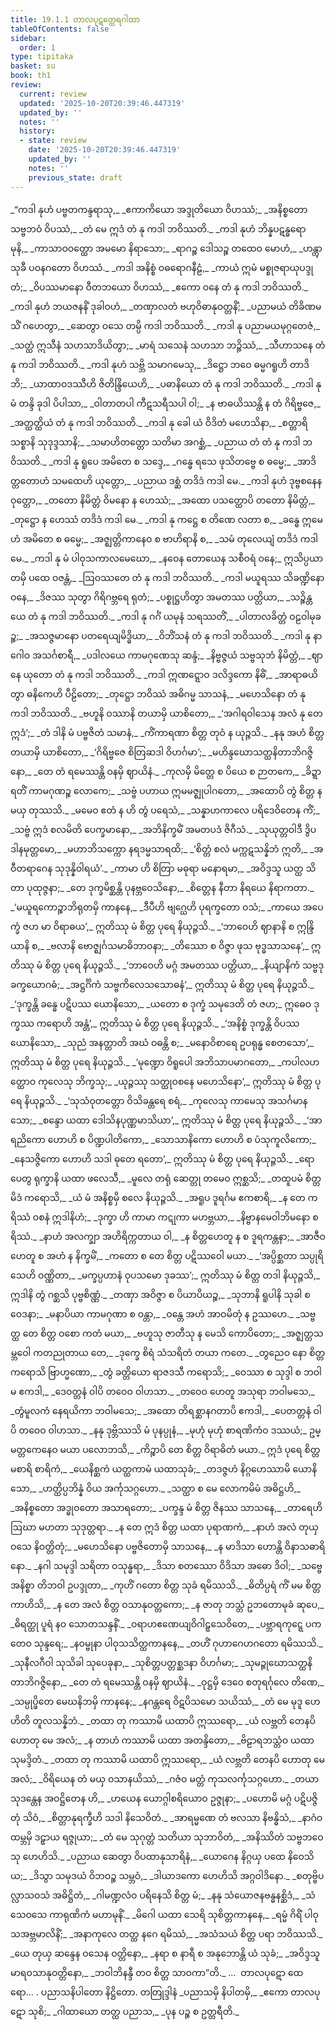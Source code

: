 ```yaml
---
title: 19.1.1 တာလပုဋတ္ထေရဂါထာ
tableOfContents: false
sidebar:
  order: 1
type: tipitaka
basket: su
book: th1
review:
  current: review
  updated: '2025-10-20T20:39:46.447319'
  updated_by: ''
  notes: ''
  history:
  - state: review
    date: '2025-10-20T20:39:46.447319'
    updated_by: ''
    notes: ''
    previous_state: draft
---
```



<DynamicBreadcrumb />


<ReviewStatus review={frontmatter.review} showDetails={true} />

<HypothesisAnnotation frontmatter={frontmatter} />

<Division number="1094" book="th1" e="ch" v="19" p="354">

<Paragraph number="1453" type="verses" book="th1">
_“ကဒါ နုဟံ ပဗ္ဗတကန္ဒရာသု,_  
_ဧကာကိယော အဒ္ဒုတိယော ဝိဟဿံ;_  
_အနိစ္စတော သဗ္ဗဘဝံ ဝိပဿံ,_  
_တံ မေ ဣဒံ တံ နု ကဒါ ဘဝိဿတိ._  

</Paragraph>

</Division>
<Division number="1095" book="th1" e="ch" v="19" p="354">

<Paragraph number="1454" type="verses" book="th1">
_ကဒါ နုဟံ ဘိန္နပဋန္ဓရော မုနိ,_  
_ကာသာဝဝတ္ထော အမမော နိရာသော;_  
_ရာဂဉ္စ ဒေါသဉ္စ တထေဝ မောဟံ,_  
_ဟန္တွာ သုခီ ပဝနဂတော ဝိဟဿံ._  

</Paragraph>

</Division>
<Division number="1096" book="th1" e="ch" v="19" p="354">

<Paragraph number="1455" type="verses" book="th1">
_ကဒါ အနိစ္စံ ဝဓရောဂနီဠံ,_  
_ကာယံ ဣမံ မစ္စုဇရာယုပဒ္ဒုတံ;_  
_ဝိပဿမာနော ဝီတဘယော ဝိဟဿံ,_  
_ဧကော ဝနေ တံ နု ကဒါ ဘဝိဿတိ._  

</Paragraph>

</Division>
<Division number="1097" book="th1" e="ch" v="19" p="354">

<Paragraph number="1456" type="verses" book="th1">
_ကဒါ နုဟံ ဘယဇနနိံ ဒုခါဝဟံ,_  
_တဏှာလတံ ဗဟုဝိဓာနုဝတ္တနိံ;_  
_ပညာမယံ တိခိဏမသိံ ဂဟေတွာ,_  
_ဆေတွာ ဝသေ တမ္ပိ ကဒါ ဘဝိဿတိ._  

</Paragraph>

</Division>
<Division number="1098" book="th1" e="ch" v="19" p="354">

<Paragraph number="1457" type="verses" book="th1">
_ကဒါ နု ပညာမယမုဂ္ဂတေဇံ,_  
_သတ္ထံ ဣသီနံ သဟသာဒိယိတွာ;_  
_မာရံ သသေနံ သဟသာ ဘဉ္ဇိဿံ,_  
_သီဟာသနေ တံ နု ကဒါ ဘဝိဿတိ._  

</Paragraph>

</Division>
<Division number="1099" book="th1" e="ch" v="19" p="354">

<Paragraph number="1458" type="verses" book="th1">
_ကဒါ နုဟံ သဗ္ဘိ သမာဂမေသု,_  
_ဒိဋ္ဌော ဘဝေ ဓမ္မဂရူဟိ တာဒိဘိ;_  
_ယာထာဝဒဿီဟိ ဇိတိန္ဒြိယေဟိ,_  
_ပဓာနိယော တံ နု ကဒါ ဘဝိဿတိ._  

</Paragraph>

</Division>
<Division number="1100" book="th1" e="ch" v="19" p="354">

<Paragraph number="1459" type="verses" book="th1">
_ကဒါ နု မံ တန္ဒိ ခုဒါ ပိပါသာ,_  
_ဝါတာတပါ ကီဋသရီသပါ ဝါ;_  
_န ဗာဓယိဿန္တိ န တံ ဂိရိဗ္ဗဇေ,_  
_အတ္ထတ္ထိယံ တံ နု ကဒါ ဘဝိဿတိ._  

</Paragraph>

</Division>
<Division number="1101" book="th1" e="ch" v="19" p="355">

<Paragraph number="1460" type="verses" book="th1">
_ကဒါ နု ခေါ ယံ ဝိဒိတံ မဟေသိနာ,_  
_စတ္တာရိ သစ္စာနိ သုဒုဒ္ဒသာနိ;_  
_သမာဟိတတ္တော သတိမာ အဂစ္ဆံ,_  
_ပညာယ တံ တံ နု ကဒါ ဘဝိဿတိ._  

</Paragraph>

</Division>
<Division number="1102" book="th1" e="ch" v="19" p="355">

<Paragraph number="1461" type="verses" book="th1">
_ကဒါ နု ရူပေ အမိတေ စ သဒ္ဒေ,_  
_ဂန္ဓေ ရသေ ဖုသိတဗ္ဗေ စ ဓမ္မေ;_  
_အာဒိတ္တတောဟံ သမထေဟိ ယုတ္တော,_  
_ပညာယ ဒစ္ဆံ တဒိဒံ ကဒါ မေ._  

</Paragraph>

</Division>
<Division number="1103" book="th1" e="ch" v="19" p="355">

<Paragraph number="1462" type="verses" book="th1">
_ကဒါ နုဟံ ဒုဗ္ဗစနေန ဝုတ္တော,_  
_တတော နိမိတ္တံ ဝိမနော န ဟေဿံ;_  
_အထော ပသတ္ထောပိ တတော နိမိတ္တံ,_  
_တုဋ္ဌော န ဟေဿံ တဒိဒံ ကဒါ မေ._  

</Paragraph>

</Division>
<Division number="1104" book="th1" e="ch" v="19" p="355">

<Paragraph number="1463" type="verses" book="th1">
_ကဒါ နု ကဋ္ဌေ စ တိဏေ လတာ စ,_  
_ခန္ဓေ ဣမေဟံ အမိတေ စ ဓမ္မေ;_  
_အဇ္ဈတ္တိကာနေဝ စ ဗာဟိရာနိ စ,_  
_သမံ တုလေယျံ တဒိဒံ ကဒါ မေ._  

</Paragraph>

</Division>
<Division number="1105" book="th1" e="ch" v="19" p="355">

<Paragraph number="1464" type="verses" book="th1">
_ကဒါ နု မံ ပါဝုသကာလမေဃော,_  
_နဝေန တောယေန သစီဝရံ ဝနေ;_  
ဣသိပ္ပယာတမှိ ပထေ ဝဇန္တံ,_  
_ဩဝဿတေ တံ နု ကဒါ ဘဝိဿတိ._  

</Paragraph>

</Division>
<Division number="1106" book="th1" e="ch" v="19" p="355">

<Paragraph number="1465" type="verses" book="th1">
_ကဒါ မယူရဿ သိခဏ္ဍိနော ဝနေ,_  
_ဒိဇဿ သုတွာ ဂိရိဂဗ္ဘရေ ရုတံ;_  
_ပစ္စုဋ္ဌဟိတွာ အမတဿ ပတ္တိယာ,_  
_သဉ္စိန္တယေ တံ နု ကဒါ ဘဝိဿတိ._  

</Paragraph>

</Division>
<Division number="1107" book="th1" e="ch" v="19" p="355">

<Paragraph number="1466" type="verses" book="th1">
_ကဒါ နု ဂင်္ဂံ ယမုနံ သရဿတိံ,_  
_ပါတာလခိတ္တံ ဝဠဝါမုခဉ္စ;_  
_အသဇ္ဇမာနော ပတရေယျမိဒ္ဓိယာ,_  
_ဝိဘိံသနံ တံ နု ကဒါ ဘဝိဿတိ._  

</Paragraph>

</Division>
<Division number="1108" book="th1" e="ch" v="19" p="356">

<Paragraph number="1467" type="verses" book="th1">
_ကဒါ နု နာဂေါဝ အသင်္ဂစာရီ,_  
_ပဒါလယေ ကာမဂုဏေသု ဆန္ဒံ;_  
_နိဗ္ဗဇ္ဇယံ သဗ္ဗသုဘံ နိမိတ္တံ,_  
_ဈာနေ ယုတော တံ နု ကဒါ ဘဝိဿတိ._  

</Paragraph>

</Division>
<Division number="1109" book="th1" e="ch" v="19" p="356">

<Paragraph number="1468" type="verses" book="th1">
_ကဒါ ဣဏဋ္ဋောဝ ဒလိဒ္ဒကော နိဓိံ,_  
_အာရာဓယိတွာ ဓနိကေဟိ ပီဠိတော;_  
_တုဋ္ဌော ဘဝိဿံ အဓိဂမ္မ သာသနံ,_  
_မဟေသိနော တံ နု ကဒါ ဘဝိဿတိ._  

</Paragraph>

</Division>
<Division number="1110" book="th1" e="ch" v="19" p="356">

<Paragraph number="1469" type="verses" book="th1">
_ဗဟူနိ ဝဿာနိ တယာမှိ ယာစိတော,_  
_‘အဂါရဝါသေန အလံ နု တေ ဣဒံ’;_  
_တံ ဒါနိ မံ ပဗ္ဗဇိတံ သမာနံ,_  
_ကိံကာရဏာ စိတ္တ တုဝံ န ယုဉ္ဇသိ._  

</Paragraph>

</Division>
<Division number="1111" book="th1" e="ch" v="19" p="356">

<Paragraph number="1470" type="verses" book="th1">
_နနု အဟံ စိတ္တ တယာမှိ ယာစိတော,_  
_‘ဂိရိဗ္ဗဇေ စိတြဆဒါ ဝိဟင်္ဂမာ’;_  
_မဟိန္ဒဃောသတ္ထနိတာဘိဂဇ္ဇိနော,_  
_တေ တံ ရမေဿန္တိ ဝနမှိ ဈာယိနံ._  

</Paragraph>

</Division>
<Division number="1112" book="th1" e="ch" v="19" p="356">

<Paragraph number="1471" type="verses" book="th1">
_ကုလမှိ မိတ္တေ စ ပိယေ စ ဉာတကေ,_  
_ခိဍ္ဍာရတိံ ကာမဂုဏဉ္စ လောကေ;_  
_သဗ္ဗံ ပဟာယ ဣမမဇ္ဈုပါဂတော,_  
_အထောပိ တွံ စိတ္တ န မယှ တုဿသိ._  

</Paragraph>

</Division>
<Division number="1113" book="th1" e="ch" v="19" p="356">

<Paragraph number="1472" type="verses" book="th1">
_မမေဝ ဧတံ န ဟိ တွံ ပရေသံ,_  
_သန္နာဟကာလေ ပရိဒေဝိတေန ကိံ;_  
_သဗ္ဗံ ဣဒံ စလမိတိ ပေက္ခမာနော,_  
_အဘိနိက္ခမိံ အမတပဒံ ဇိဂီသံ._  

</Paragraph>

</Division>
<Division number="1114" book="th1" e="ch" v="19" p="356">

<Paragraph number="1473" type="verses" book="th1">
_သုယုတ္တဝါဒီ ဒွိပဒါနမုတ္တမော,_  
_မဟာဘိသက္ကော နရဒမ္မသာရထိ;_  
_‘စိတ္တံ စလံ မက္ကဋသန္နိဘံ ဣတိ,_  
_အဝီတရာဂေန သုဒုန္နိဝါရယံ’._  

</Paragraph>

</Division>
<Division number="1115" book="th1" e="ch" v="19" p="357">

<Paragraph number="1474" type="verses" book="th1">
_ကာမာ ဟိ စိတြာ မဓုရာ မနောရမာ,_  
_အဝိဒ္ဒသူ ယတ္ထ သိတာ ပုထုဇ္ဇနာ;_  
_တေ ဒုက္ခမိစ္ဆန္တိ ပုနဗ္ဘဝေသိနော,_  
_စိတ္တေန နီတာ နိရယေ နိရာကတာ._  

</Paragraph>

</Division>
<Division number="1116" book="th1" e="ch" v="19" p="357">

<Paragraph number="1475" type="verses" book="th1">
_‘မယူရကောဉ္စာဘိရုတမှိ ကာနနေ,_  
_ဒီပီဟိ ဗျဂ္ဃေဟိ ပုရက္ခတော ဝသံ;_  
_ကာယေ အပေက္ခံ ဇဟ မာ ဝိရာဓယ’,_  
ဣတိဿု မံ စိတ္တ ပုရေ နိယုဉ္ဇသိ._  

</Paragraph>

</Division>
<Division number="1117" book="th1" e="ch" v="19" p="357">

<Paragraph number="1476" type="verses" book="th1">
_‘ဘာဝေဟိ ဈာနာနိ စ ဣန္ဒြိယာနိ စ,_  
_ဗလာနိ ဗောဇ္ဈင်္ဂသမာဓိဘာဝနာ;_  
_တိဿော စ ဝိဇ္ဇာ ဖုသ ဗုဒ္ဓသာသနေ’,_  
ဣတိဿု မံ စိတ္တ ပုရေ နိယုဉ္ဇသိ._  

</Paragraph>

</Division>
<Division number="1118" book="th1" e="ch" v="19" p="357">

<Paragraph number="1477" type="verses" book="th1">
_‘ဘာဝေဟိ မဂ္ဂံ အမတဿ ပတ္တိယာ,_  
_နိယျာနိကံ သဗ္ဗဒုခက္ခယောဂဓံ;_  
_အဋ္ဌင်္ဂိကံ သဗ္ဗကိလေသသောဓနံ’,_  
ဣတိဿု မံ စိတ္တ ပုရေ နိယုဉ္ဇသိ._  

</Paragraph>

</Division>
<Division number="1119" book="th1" e="ch" v="19" p="357">

<Paragraph number="1478" book="th1">
_‘ဒုက္ခန္တိ ခန္ဓေ ပဋိပဿ ယောနိသော,_  
_ယတော စ ဒုက္ခံ သမုဒေတိ တံ ဇဟ;_  
ဣဓေဝ ဒုက္ခဿ ကရောဟိ အန္တံ’,_  
ဣတိဿု မံ စိတ္တ ပုရေ နိယုဉ္ဇသိ._  

</Paragraph>

</Division>
<Division number="1120" book="th1" e="ch" v="19" p="357">

<Paragraph number="1479" type="verses" book="th1">
_‘အနိစ္စံ ဒုက္ခန္တိ ဝိပဿ ယောနိသော,_  
_သုညံ အနတ္တာတိ အဃံ ဝဓန္တိ စ;_  
_မနောဝိစာရေ ဥပရုန္ဓ စေတသော’,_  
ဣတိဿု မံ စိတ္တ ပုရေ နိယုဉ္ဇသိ._  

</Paragraph>

</Division>
<Division number="1121" book="th1" e="ch" v="19" p="357">

<Paragraph number="1480" type="verses" book="th1">
_‘မုဏ္ဍော ဝိရူပေါ အဘိသာပမာဂတော,_  
_ကပါလဟတ္ထောဝ ကုလေသု ဘိက္ခသု;_  
_ယုဉ္ဇဿု သတ္ထုဝစနေ မဟေသိနော’,_  
ဣတိဿု မံ စိတ္တ ပုရေ နိယုဉ္ဇသိ._  

</Paragraph>

</Division>
<Division number="1122" book="th1" e="ch" v="19" p="358">

<Paragraph number="1481" type="verses" book="th1">
_‘သုသံဝုတတ္တော ဝိသိခန္တရေ စရံ,_  
_ကုလေသု ကာမေသု အသင်္ဂမာနသော;_  
_စန္ဒော ယထာ ဒေါသိနပုဏ္ဏမာသိယာ’,_  
ဣတိဿု မံ စိတ္တ ပုရေ နိယုဉ္ဇသိ._  

</Paragraph>

</Division>
<Division number="1123" book="th1" e="ch" v="19" p="358">

<Paragraph number="1482" type="verses" book="th1">
_‘အာရညိကော ဟောဟိ စ ပိဏ္ဍပါတိကော,_  
_သောသာနိကော ဟောဟိ စ ပံသုကူလိကော;_  
_နေသဇ္ဇိကော ဟောဟိ သဒါ ဓုတေ ရတော’,_  
ဣတိဿု မံ စိတ္တ ပုရေ နိယုဉ္ဇသိ._  

</Paragraph>

</Division>
<Division number="1124" book="th1" e="ch" v="19" p="358">

<Paragraph number="1483" type="verses" book="th1">
_ရောပေတွ ရုက္ခာနိ ယထာ ဖလေသီ,_  
_မူလေ တရုံ ဆေတ္တု တမေဝ ဣစ္ဆသိ;_  
_တထူပမံ စိတ္တမိဒံ ကရောသိ,_  
_ယံ မံ အနိစ္စမှိ စလေ နိယုဉ္ဇသိ._  

</Paragraph>

</Division>
<Division number="1125" book="th1" e="ch" v="19" p="358">

<Paragraph number="1484" type="verses" book="th1">
_အရူပ ဒူရင်္ဂမ ဧကစာရိ,_  
_န တေ ကရိဿံ ဝစနံ ဣဒါနိဟံ;_  
_ဒုက္ခာ ဟိ ကာမာ ကဋုကာ မဟဗ္ဘယာ,_  
_နိဗ္ဗာနမေဝါဘိမနော စရိဿံ._  

</Paragraph>

</Division>
<Division number="1126" book="th1" e="ch" v="19" p="358">

<Paragraph number="1485" type="verses" book="th1">
_နာဟံ အလက္ချာ အဟိရိက္ကတာယ ဝါ,_  
_န စိတ္တဟေတူ န စ ဒူရကန္တနာ;_  
_အာဇီဝဟေတူ စ အဟံ န နိက္ခမိံ,_  
_ကတော စ တေ စိတ္တ ပဋိဿဝေါ မယာ._  

</Paragraph>

</Division>
<Division number="1127" book="th1" e="ch" v="19" p="358">

<Paragraph number="1486" book="th1">
_‘အပ္ပိစ္ဆတာ သပ္ပုရိသေဟိ ဝဏ္ဏိတာ,_  
_မက္ခပ္ပဟာနံ ဝုပသမော ဒုခဿ’;_  
ဣတိဿု မံ စိတ္တ တဒါ နိယုဉ္ဇသိ,_  
ဣဒါနိ တွံ ဂစ္ဆသိ ပုဗ္ဗစိဏ္ဏံ._  

</Paragraph>

</Division>
<Division number="1128" book="th1" e="ch" v="19" p="358">

<Paragraph number="1487" type="verses" book="th1">
_တဏှာ အဝိဇ္ဇာ စ ပိယာပိယဉ္စ,_  
_သုဘာနိ ရူပါနိ သုခါ စ ဝေဒနာ;_  
_မနာပိယာ ကာမဂုဏာ စ ဝန္တာ,_  
_ဝန္တေ အဟံ အာဝမိတုံ န ဥဿဟေ._  

</Paragraph>

</Division>
<Division number="1129" book="th1" e="ch" v="19" p="359">

<Paragraph number="1488" type="verses" book="th1">
_သဗ္ဗတ္ထ တေ စိတ္တ ဝစော ကတံ မယာ,_  
_ဗဟူသု ဇာတီသု န မေသိ ကောပိတော;_  
_အဇ္ဈတ္တသမ္ဘဝေါ ကတညုတာယ တေ,_  
_ဒုက္ခေ စိရံ သံသရိတံ တယာ ကတေ._  

</Paragraph>

</Division>
<Division number="1130" book="th1" e="ch" v="19" p="359">

<Paragraph number="1489" type="verses" book="th1">
_တွညေဝ နော စိတ္တ ကရောသိ ဗြာဟ္မဏော,_  
_တွံ ခတ္တိယော ရာဇဒသီ ကရောသိ;_  
_ဝေဿာ စ သုဒ္ဒါ စ ဘဝါမ ဧကဒါ,_  
_ဒေဝတ္တနံ ဝါပိ တဝေဝ ဝါဟသာ._  

</Paragraph>

</Division>
<Division number="1131" book="th1" e="ch" v="19" p="359">

<Paragraph number="1490" type="verses" book="th1">
_တဝေဝ ဟေတူ အသုရာ ဘဝါမသေ,_  
_တွံမူလကံ နေရယိကာ ဘဝါမသေ;_  
_အထော တိရစ္ဆာနဂတာပိ ဧကဒါ,_  
_ပေတတ္တနံ ဝါပိ တဝေဝ ဝါဟသာ._  

</Paragraph>

</Division>
<Division number="1132" book="th1" e="ch" v="19" p="359">

<Paragraph number="1491" type="verses" book="th1">
_နနု ဒုဗ္ဘိဿသိ မံ ပုနပ္ပုနံ,_  
_မုဟုံ မုဟုံ စာရဏိကံဝ ဒဿယံ;_  
ဥမ္မတ္တကေနေဝ မယာ ပလောဘသိ,_  
_ကိဉ္စာပိ တေ စိတ္တ ဝိရာဓိတံ မယာ._  

</Paragraph>

</Division>
<Division number="1133" book="th1" e="ch" v="19" p="359">

<Paragraph number="1492" type="verses" book="th1">
ဣဒံ ပုရေ စိတ္တမစာရိ စာရိကံ,_  
_ယေနိစ္ဆကံ ယတ္ထကာမံ ယထာသုခံ;_  
_တဒဇ္ဇဟံ နိဂ္ဂဟေဿာမိ ယောနိသော,_  
_ဟတ္ထိပ္ပဘိန္နံ ဝိယ အင်္ကုသဂ္ဂဟော._  

</Paragraph>

</Division>
<Division number="1134" book="th1" e="ch" v="19" p="359">

<Paragraph number="1493" type="verses" book="th1">
_သတ္ထာ စ မေ လောကမိမံ အဓိဋ္ဌဟိ,_  
_အနိစ္စတော အဒ္ဓုဝတော အသာရတော;_  
_ပက္ခန္ဒ မံ စိတ္တ ဇိနဿ သာသနေ,_  
_တာရေဟိ ဩဃာ မဟတာ သုဒုတ္တရာ._  

</Paragraph>

</Division>
<Division number="1135" book="th1" e="ch" v="19" p="359">

<Paragraph number="1494" type="verses" book="th1">
_န တေ ဣဒံ စိတ္တ ယထာ ပုရာဏကံ,_  
_နာဟံ အလံ တုယှ ဝသေ နိဝတ္တိတုံ;_  
_မဟေသိနော ပဗ္ဗဇိတောမှိ သာသနေ,_  
_န မာဒိသာ ဟောန္တိ ဝိနာသဓာရိနော._  

</Paragraph>

</Division>
<Division number="1136" book="th1" e="ch" v="19" p="360">

<Paragraph number="1495" type="verses" book="th1">
_နဂါ သမုဒ္ဒါ သရိတာ ဝသုန္ဓရာ,_  
_ဒိသာ စတဿော ဝိဒိသာ အဓော ဒိဝါ;_  
_သဗ္ဗေ အနိစ္စာ တိဘဝါ ဥပဒ္ဒုတာ,_  
_ကုဟိံ ဂတော စိတ္တ သုခံ ရမိဿသိ._  

</Paragraph>

</Division>
<Division number="1137" book="th1" e="ch" v="19" p="360">

<Paragraph number="1496" type="verses" book="th1">
_ဓိတိပ္ပရံ ကိံ မမ စိတ္တ ကာဟိသိ,_  
_န တေ အလံ စိတ္တ ဝသာနုဝတ္တကော;_  
_န ဇာတု ဘသ္တံ ဥဘတောမုခံ ဆုပေ,_  
_ဓိရတ္ထု ပူရံ နဝ သောတသန္ဒနိံ._  

</Paragraph>

</Division>
<Division number="1138" book="th1" e="ch" v="19" p="360">

<Paragraph number="1497" type="verses" book="th1">
_ဝရာဟဧဏေယျဝိဂါဠှသေဝိတေ,_  
_ပဗ္ဘာရကုဋ္ဋေ ပကတေဝ သုန္ဒရေ;_  
_နဝမ္ဗုနာ ပါဝုသသိတ္ထကာနနေ,_  
_တဟိံ ဂုဟာဂေဟဂတော ရမိဿသိ._  

</Paragraph>

</Division>
<Division number="1139" book="th1" e="ch" v="19" p="360">

<Paragraph number="1498" type="verses" book="th1">
_သုနီလဂီဝါ သုသိခါ သုပေခုနာ,_  
_သုစိတ္တပတ္တစ္ဆဒနာ ဝိဟင်္ဂမာ;_  
_သုမဉ္ဇုဃောသတ္ထနိတာဘိဂဇ္ဇိနော,_  
_တေ တံ ရမေဿန္တိ ဝနမှိ ဈာယိနံ._  

</Paragraph>

</Division>
<Division number="1140" book="th1" e="ch" v="19" p="360">

<Paragraph number="1499" type="verses" book="th1">
_ဝုဋ္ဌမှိ ဒေဝေ စတုရင်္ဂုလေ တိဏေ,_  
_သမ္ပုပ္ဖိတေ မေဃနိဘမှိ ကာနနေ;_  
_နဂန္တရေ ဝိဋပိသမော သယိဿံ,_  
_တံ မေ မုဒူ ဟေဟိတိ တူလသန္နိဘံ._  

</Paragraph>

</Division>
<Division number="1141" book="th1" e="ch" v="19" p="360">

<Paragraph number="1500" type="verses" book="th1">
_တထာ တု ကဿာမိ ယထာပိ ဣဿရော,_  
_ယံ လဗ္ဘတိ တေနပိ ဟောတု မေ အလံ;_  
_န တာဟံ ကဿာမိ ယထာ အတန္ဒိတော,_  
_ဗိဠာရဘသ္တံဝ ယထာ သုမဒ္ဒိတံ._  

</Paragraph>

</Division>
<Division number="1142" book="th1" e="ch" v="19" p="360">

<Paragraph number="1501" type="verses" book="th1">
_တထာ တု ကဿာမိ ယထာပိ ဣဿရော,_  
_ယံ လဗ္ဘတိ တေနပိ ဟောတု မေ အလံ;_  
_ဝိရိယေန တံ မယှ ဝသာနယိဿံ,_  
_ဂဇံဝ မတ္တံ ကုသလင်္ကုသဂ္ဂဟော._  

</Paragraph>

</Division>
<Division number="1143" book="th1" e="ch" v="19" p="361">

<Paragraph number="1502" type="verses" book="th1">
_တယာ သုဒန္တေန အဝဋ္ဌိတေန ဟိ,_  
_ဟယေန ယောဂ္ဂါစရိယောဝ ဥဇ္ဇုနာ;_  
_ပဟောမိ မဂ္ဂံ ပဋိပဇ္ဇိတုံ သိဝံ,_  
_စိတ္တာနုရက္ခီဟိ သဒါ နိသေဝိတံ._  

</Paragraph>

</Division>
<Division number="1144" book="th1" e="ch" v="19" p="361">

<Paragraph number="1503" type="verses" book="th1">
_အာရမ္မဏေ တံ ဗလသာ နိဗန္ဓိသံ,_  
_နာဂံဝ ထမ္ဘမှိ ဒဠှာယ ရဇ္ဇုယာ;_  
_တံ မေ သုဂုတ္တံ သတိယာ သုဘာဝိတံ,_  
_အနိဿိတံ သဗ္ဗဘဝေသု ဟေဟိသိ._  

</Paragraph>

</Division>
<Division number="1145" book="th1" e="ch" v="19" p="361">

<Paragraph number="1504" type="verses" book="th1">
_ပညာယ ဆေတွာ ဝိပထာနုသာရိနံ,_  
_ယောဂေန နိဂ္ဂယှ ပထေ နိဝေသိယ;_  
_ဒိသွာ သမုဒယံ ဝိဘဝဉ္စ သမ္ဘဝံ,_  
_ဒါယာဒကော ဟေဟိသိ အဂ္ဂဝါဒိနော._  

</Paragraph>

</Division>
<Division number="1146" book="th1" e="ch" v="19" p="361">

<Paragraph number="1505" type="verses" book="th1">
_စတုဗ္ဗိပလ္လာသဝသံ အဓိဋ္ဌိတံ,_  
_ဂါမဏ္ဍလံဝ ပရိနေသိ စိတ္တ မံ;_  
_နနု သံယောဇနဗန္ဓနစ္ဆိဒံ,_  
_သံသေဝသေ ကာရုဏိကံ မဟာမုနိံ._  

</Paragraph>

</Division>
<Division number="1147" book="th1" e="ch" v="19" p="361">

<Paragraph number="1506" type="verses" book="th1">
_မိဂေါ ယထာ သေရိ သုစိတ္တကာနနေ,_  
_ရမ္မံ ဂိရိံ ပါဝုသအဗ္ဘမာလိနိံ;_  
_အနာကုလေ တတ္ထ နဂေ ရမိဿံ,_  
_အသံသယံ စိတ္တ ပရာ ဘဝိဿသိ._  

</Paragraph>

</Division>
<Division number="1148" book="th1" e="ch" v="19" p="361">

<Paragraph number="1507" type="verses" book="th1">
_ယေ တုယှ ဆန္ဒေန ဝသေန ဝတ္တိနော,_  
_နရာ စ နာရီ စ အနုဘောန္တိ ယံ သုခံ;_  
_အဝိဒ္ဒသူ မာရဝသာနုဝတ္တိနော,_  
_ဘဝါဘိနန္ဒီ တဝ စိတ္တ သာဝကာ”တိ._  


</Paragraph>
</Division>

<Paragraph number="1508" type="center" book="th1">
…  တာလပုဋော ထေရော… .



</Paragraph>

<Paragraph number="1509" type="center" book="th1">
ပညာသနိပါတော နိဋ္ဌိတော.



</Paragraph>

<Paragraph number="1510" type="center" book="th1">
တတြုဒ္ဒါနံ


</Paragraph>

<Paragraph number="1511" type="verses" book="th1">
_ပညာသမှိ နိပါတမှိ,_  
_ဧကော တာလပုဋော သုစိ;_  
_ဂါထာယော တတ္ထ ပညာသ,_  
_ပုန ပဉ္စ စ ဥတ္တရီတိ._
</Paragraph>